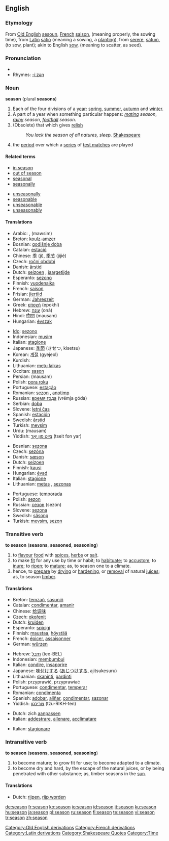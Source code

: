 ==English==

===Etymology===
From [[w:Old English language|Old English]] [[sesoun]], [[w:French language|French]] [[saison]], (meaning properly, the sowing time), from [[w:Latin|Latin]] [[satio]] (meaning a sowing, a [[plant]]ing), from [[serere]], [[satum]], (to sow, plant); akin to English [[sow]], (meaning to scatter, as seed).

===Pronunciation===
*{{audio|en-us-season.ogg|Audio (US)}}
*Rhymes: [[Rhymes:English:-iːzən|-iːzən]]

===Noun===
'''season''' (plural '''seasons''')

# <!--DefA-->Each of the four divisions of a [[year]]: [[spring]], [[summer]], [[autumn]] and [[winter]].
# <!--DefB-->A part of a year when something particular happens: ''[[mating]] season'', ''[[rainy]] season'', ''[[football]] season''.
# <!--DefC-->(Obsolete) that which gives [[relish]]
#:''You lack the season of all natures, sleep.'' [[w:Shakespeare|Shakespeare]]
# {{cricket}} the [[period]] over which a [[series]] of [[test match]]es are played

====Related terms====
{{top2}}
*[[in season]]
*[[out of season]]
*[[seasonal]]
*[[seasonally]]
{{mid2}}
*[[unseasonally]]
*[[seasonable]]
*[[unseasonable]]
*[[unseasonably]]
{{bottom}}

====Translations====
{{trans-top|quarter of a year}}
*Arabic: {{ARchar|[[فصل]]}} {{IPAchar|(faʂl)}}, {{ARchar|[[موسم|مَوْسِم]]}} (mawsim)
*Breton: [[koulz-amzer]] {{m}}
*Bosnian: [[godišnje doba]] {{n}}
*Catalan: [[estació]] {{f}}
*Chinese: [[季]] (jì), [[季节]] (jìjié)
*Czech: [[roční období]] {{n}}
*Danish: [[årstid]]
*Dutch: [[seizoen]] {{n}}, [[jaargetijde]] {{f}}
*Esperanto: [[sezono]]
*Finnish: [[vuodenaika]]
*French: [[saison]] {{f}}
*Frisian: [[jiertiid]]
*German: [[Jahreszeit]] {{f}}
*Greek: [[εποχή]] (epokhí) {{f}}
*Hebrew: [[עונה]] (oná) {{f}}
*Hindi: [[मौसम]] (mausam) {{m}}
*Hungarian: [[évszak]]
{{trans-mid}}
*[[Ido]]: [[sezono]]
*Indonesian: [[musim]]
*Italian: [[stagione]] {{f}}
*Japanese: [[季節]] (きせつ, kisetsu)
*Korean: [[계절]] (gyejeol)
*Kurdish: {{KUchar|[[وه‌رز]]}}
*Lithuanian: [[metų laikas]] {{m}}
*Occitan: [[sason]] {{f}}
*Persian: {{FAchar|[[موسم]]}} (mausam)
*Polish: [[pora roku]] {{f}}
*Portuguese: [[estação]] {{f}}
*Romanian: [[sezon]] {{n}}, [[anotimp]] {{n}}
*Russian: [[время года]] (vrémja góda) {{n}}
*Serbian: [[doba]] {{n}}
*Slovene: [[letni čas]] {{m}}
*Spanish: [[estación]] {{f}}
*Swedish: [[årstid]] {{c}}
*Turkish: [[mevsim]]
*Urdu: {{URchar|[[موسم]]}} (mausam) {{m}}
*Yiddish: [[צײַט פון יאָר]] (tseit fon yar)
{{trans-bottom}}

{{trans-top|part of year with something special}}
*Bosnian: [[sezona]] {{f}}
*Czech: [[sezóna]] {{f}}
*Danish: [[sæson]]
*Dutch: [[seizoen]] {{n}}
*Finnish: [[kausi]]
*Hungarian: [[évad]]
*Italian: [[stagione]] {{f}}
*Lithuanian: [[metas]] {{m}}, [[sezonas]] {{m}}
{{trans-mid}}
*Portuguese: [[temporada]] {{f}}
*Polish: [[sezon]] {{m}}
*Russian: [[сезон]] (sezón) {{m}}
*Slovene: [[sezona]] {{f}}
*Swedish: [[säsong]] {{c}}
*Turkish: [[mevsim]], [[sezon]]
{{trans-bottom}}

{{trans-top|(Obsolete) that which gives relish}}
{{trans-mid}}
{{trans-bottom}}

===Transitive verb===
{{rfc-trverb|Transitive verb}}
'''to season''' ('''seasons''', '''seasoned''', '''seasoning''')

# <!--DefD--> to [[flavour]] [[food]] with [[spice]]s, [[herb]]s or [[salt]].
# <!--DefE--> to make [[fit]] for any use by time or habit; to [[habituate]]; to [[accustom]]; to [[inure]]; to [[ripen]]; to [[mature]]; as, to season one to a climate.
# <!--DefH-->hence, to [[prepare]] by [[dry]]ing or [[harden]]ing, or [[removal]] of natural [[juice]]s; as, to season [[timber]].

====Translations====
{{trans-top|to flavour food}}
*Breton: [[temzañ]], [[sasuniñ]]
*Catalan: [[condimentar]], [[amanir]]
*Chinese: [[给]][[调味]]
*Czech: [[okořenit]]
*Dutch: [[kruiden]]
*Esperanto: [[spicigi]]
*Finnish: [[maustaa]], [[höystää]]
*French: [[épicer]], [[assaisonner]]
*German: [[würzen]]
{{trans-mid}}
*Hebrew: [[תיבל]] (tee-BEL)
*Indonesian: [[bumbu|membumbui]]
*Italian: [[condire]], [[insaporire]]
*Japanese: [[味付けする]] ([[あじつけする]], ajitsukesuru)
*Lithuanian: [[skaninti]], [[gardinti]]
*Polish: przyprawić, przyprawiać
*Portuguese: [[condimentar]], [[temperar]]
*Romanian: [[condimenta]]
*Spanish: [[adobar]], [[aliñar]], [[condimentar]], [[sazonar]]
*Yiddish: [[צוריכטן]] (tzu-RIKH-ten)
{{trans-bottom}}

{{trans-top|'to make fit for any use by time or habit}}
*Dutch: zich [[aanpassen]]
*Italian: [[addestrare]], [[allenare]], [[acclimatare]]
{{trans-mid}}
{{trans-bottom}}

{{trans-top|to prepare by drying or hardening}}
*Italian: [[stagionare]]
{{trans-mid}}
{{trans-bottom}}

===Intransitive verb===
'''to season''' ('''seasons''', '''seasoned''', '''seasoning''')

# <!--DefF--> to become mature; to grow fit for use; to become adapted to a climate.
# <!--DefG--> to become dry and hard, by the escape of the natural juices, or by being penetrated with other substance; as, timber seasons in the [[sun]].

====Translations====
{{trans-top|to become mature}}
*Dutch: [[rijpen]], [[rijp worden]]
{{trans-mid}}
{{trans-bottom}}

{{trans-top|to become dry and hard}}
{{trans-mid}}
{{trans-bottom}}

[[Category:Old English derivations]]
[[Category:French derivations]]
[[Category:Latin derivations]]
[[Category:Shakespeare Quotes]]
[[Category:Seasons| ]]
[[Category:Time]]

[[de:season]]
[[fr:season]]
[[ko:season]]
[[io:season]]
[[id:season]]
[[it:season]]
[[ku:season]]
[[hu:season]]
[[ja:season]]
[[pl:season]]
[[ru:season]]
[[fi:season]]
[[te:season]]
[[vi:season]]
[[tr:season]]
[[zh:season]]